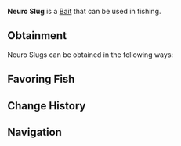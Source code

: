 {{BaitInfobox
|image          = Bait Neuro Slug.png
|rarity         = Legendary
|crates         = 
|angler_quests  = <!--TBD-->
|pref_luck      = 90
|univ_luck      = 100
|resilience     = 60
|lure           = -20
|ability        = 
}}
'''Neuro Slug''' is a {{Rarity|Legendary}} [[Bait]] that can be used in fishing.

== Obtainment ==
Neuro Slugs can be obtained in the following ways:
<!--* [[Angler]] Quests, starting from the ?th completion-->

== Favoring Fish ==
{{Fish by Category Table|Neuro Slug-Loving Fish|event=1|show_location=1|hide_bait=1|resultsheader='''%PAGES%''' [[Fish]] prefer Neuro Slugs:|noresultsheader=No fish prefer Neuro Slugs.}}

== Change History ==
{{Change History|1.0}}

== Navigation ==
{{Bait Navbox}}